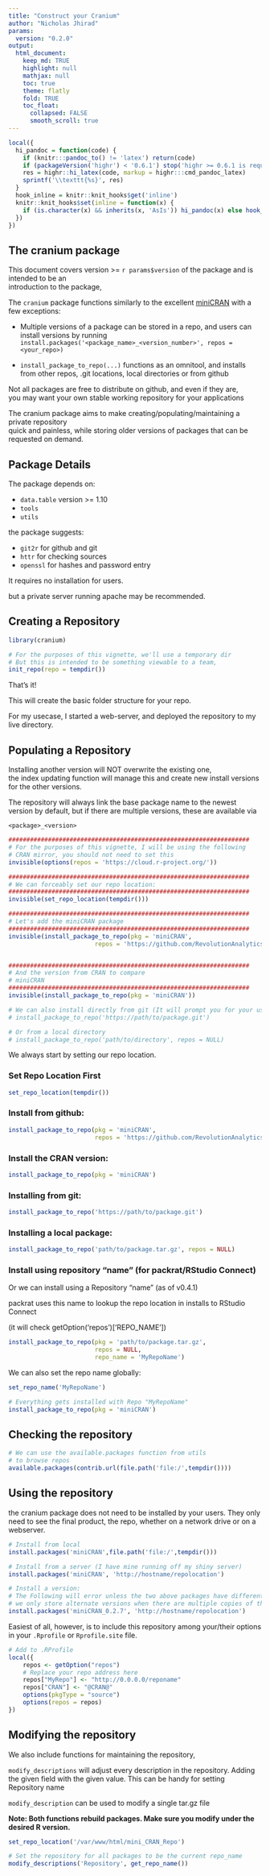 ```yaml
---
title: "Construct your Cranium"
author: "Nicholas Jhirad"
params:
  version: "0.2.0"
output:
  html_document:
    keep_md: TRUE
    highlight: null
    mathjax: null
    toc: true
    theme: flatly
    fold: TRUE
    toc_float:
      collapsed: FALSE
      smooth_scroll: true
---
```


```r
local({
  hi_pandoc = function(code) {
    if (knitr:::pandoc_to() != 'latex') return(code)
    if (packageVersion('highr') < '0.6.1') stop('highr >= 0.6.1 is required')
    res = highr::hi_latex(code, markup = highr:::cmd_pandoc_latex)
    sprintf('\\texttt{%s}', res)
  }
  hook_inline = knitr::knit_hooks$get('inline')
  knitr::knit_hooks$set(inline = function(x) {
    if (is.character(x) && inherits(x, 'AsIs')) hi_pandoc(x) else hook_inline(x)
  })
})
```

## The cranium package

This document covers version >= `r params$version` of the package and is intended to be an  
introduction to the package, 



The `cranium` package functions similarly to the excellent [miniCRAN](https://github.com/RevolutionAnalytics/miniCRAN) with a few exceptions:  

* Multiple versions of a package can be stored in a repo, and users can install 
  versions by running `install.packages('<package_name>_<version_number>', repos = <your_repo>)`

* `install_package_to_repo(...)` functions as an omnitool, and installs from other repos, 
                             .git locations, local directories or from github


Not all packages are free to distribute on github, and even if they are,  
you may want your own stable working repository for your applications  

The cranium package aims to make creating/populating/maintaining a private repository  
quick and painless, while storing older versions of packages that can be requested on demand.  

## Package Details

The package depends on:
 
 * `data.table` version >= 1.10
 * `tools`
 * `utils`

the package suggests:
 
 * `git2r`     for github and git
 * `httr`      for checking sources
 * `openssl`   for hashes and password entry

It requires no installation for users.

but a private server running apache may be recommended.  

## Creating a Repository

```r
library(cranium)

# For the purposes of this vignette, we'll use a temporary dir
# But this is intended to be something viewable to a team,
init_repo(repo = tempdir())

```

That's it!

This will create the basic folder structure for your repo.

For my usecase, I started a web-server, and deployed the repository to my
live directory.


## Populating a Repository

Installing another version will NOT overwrite the existing one,   
the index updating function will manage this and create new install versions
for the other versions. 

The repository will always link the base package name to the newest version 
by default, but if there are multiple versions, these are available via

`<package>_<version>`


```r

###################################################################
# For the purposes of this vignette, I will be using the following
# CRAN mirror, you should not need to set this
invisible(options(repos = 'https://cloud.r-project.org/'))

###################################################################
# We can forceably set our repo location:
###################################################################
invisible(set_repo_location(tempdir()))

###################################################################
# Let's add the miniCRAN package
###################################################################
invisible(install_package_to_repo(pkg = 'miniCRAN', 
                        repos = 'https://github.com/RevolutionAnalytics/'))


###################################################################
# And the version from CRAN to compare
# miniCRAN
###################################################################
invisible(install_package_to_repo(pkg = 'miniCRAN'))

# We can also install directly from git (It will prompt you for your username/pw)
# install_package_to_repo('https://path/to/package.git')

# Or from a local directory
# install_package_to_repo('path/to/directory', repos = NULL)

```

We always start by setting our repo location.

### Set Repo Location First

```r
set_repo_location(tempdir())
```

### Install from github:

```r
install_package_to_repo(pkg = 'miniCRAN', 
                        repos = 'https://github.com/RevolutionAnalytics/')
```

### Install the CRAN version:

```r
install_package_to_repo(pkg = 'miniCRAN')
```

### Installing from git:

```r
install_package_to_repo('https://path/to/package.git')
```

### Installing a local package:

```r
install_package_to_repo('path/to/package.tar.gz', repos = NULL)
```

### Install using repository "name" (for packrat/RStudio Connect)

Or we can install using a Repository "name" (as of v0.4.1)

packrat uses this name to lookup the repo location in installs to RStudio Connect

(it will check getOption('repos')['REPO_NAME'])

```r

install_package_to_repo(pkg = 'path/to/package.tar.gz', 
                        repos = NULL, 
                        repo_name = 'MyRepoName')

```


We can also set the repo name globally:

```r
set_repo_name('MyRepoName')

# Everything gets installed with Repo "MyRepoName"
install_package_to_repo(pkg = 'miniCRAN')

```


## Checking the repository

```r
# We can use the available.packages function from utils
# to browse repos
available.packages(contrib.url(file.path('file:/',tempdir())))


```


## Using the repository

the cranium package does not need to be installed by your users.
They only need to see the final product, the repo, whether on a network drive or on a webserver.

```r

# Install from local
install.packages('miniCRAN',file.path('file:/',tempdir()))

# Install from a server (I have mine running off my shiny server)
install.packages('miniCRAN', 'http://hostname/repolocation')

# Install a version:
# The Following will error unless the two above packages have different versions,
# we only store alternate versions when there are multiple copies of the file in the repo)
install.packages('miniCRAN_0.2.7', 'http://hostname/repolocation')


```

Easiest of all, however, is to include this repository among your/their options
in your `.Rprofile` or `Rprofile.site` file.

```r

# Add to .RProfile
local({
    repos <- getOption("repos")
    # Replace your repo address here
    repos["MyRepo"] <- "http://0.0.0.0/reponame"
    repos["CRAN"] <- "@CRAN@"
    options(pkgType = "source")
    options(repos = repos)
})

```

## Modifying the repository

We also include functions for maintaining the repository,

`modify_descriptions` will adjust every description in the repository. 
Adding the given field with the given value. This can be handy for setting Repository name

`modify_description` can be used to modify a single tar.gz file

**Note: Both functions rebuild packages. Make sure you modify under the desired R version.**

```r

set_repo_location('/var/www/html/mini_CRAN_Repo')

# Set the repository for all packages to be the current repo_name
modify_descriptions('Repository', get_repo_name())

```